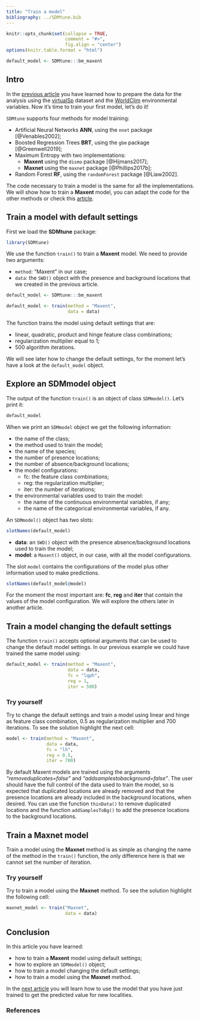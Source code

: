 ```yaml
---
title: "Train a model"
bibliography: ../SDMtune.bib
---
```


```r
knitr::opts_chunk$set(collapse = TRUE,
                      comment = "#>",
                      fig.align = "center")
options(knitr.table.format = "html")
```

```r
default_model <- SDMtune:::bm_maxent
```

## Intro

In the [previous article](./prepare-data.html) you have learned how to prepare the data for the analysis using the [virtualSp](../../reference/virtualSp.html) dataset and the [WorldClim](https://www.worldclim.org/) environmental variables. Now it's time to train your first model, let's do it!  

`SDMtune` supports four methods for model training:

* Artificial Neural Networks **ANN**, using the `nnet` package [@Venables2002];
* Boosted Regression Trees **BRT**, using the `gbm` package [@Greenwell2019];
* Maximum Entropy with two implementations:
    * **Maxent** using the `dismo` package [@Hijmans2017];
    * **Maxnet** using the `maxnet` package [@Phillips2017b];
* Random Forest **RF**, using the `randomForest` package [@Liaw2002].

The code necessary to train a model is the same for all the implementations. We will show how to train a **Maxent** model, you can adapt the code for the other methods or check this [article](./train-tune-presence-absence-models.html).

## Train a model with default settings

First we load the **SDMtune** package:

```r
library(SDMtune)
```


We use the function `train()` to train a **Maxent** model. We need to provide two arguments:

* `method`: "Maxent" in our case;
* `data`: the `SWD()` object with the presence and background locations that we created in the previous article.

```r
default_model <- SDMtune:::bm_maxent
```
```r
default_model <- train(method = "Maxent",
                       data = data)
```

The function trains the model using default settings that are:

* linear, quadratic, product and hinge feature class combinations;
* regularization multiplier equal to 1;
* 500 algorithm iterations.

We will see later how to change the default settings, for the moment let's have a look at the `default_model` object.

## Explore an SDMmodel object

The output of the function `train()` is an object of class `SDMmodel()`. Let's print it:

```r
default_model
```

When we print an `SDMmodel` object we get the following information:

* the name of the class;
* the method used to train the model;
* the name of the species;
* the number of presence locations;
* the number of absence/background locations;
* the model configurations:
    * fc: the feature class combinations;
    * reg: the regularization multiplier;
    * iter: the number of iterations;
* the environmental variables used to train the model:
    * the name of the continuous environmental variables, if any;
    * the name of the categorical environmental variables, if any.
    
An `SDMmodel()` object has two slots:

```r
slotNames(default_model)
```

* **data**: an `SWD()` object with the presence absence/background locations used to train the model;
* **model**: a `Maxent()` object, in our case, with all the model configurations.

The slot `model` contains the configurations of the model plus other information used to make predictions.

```r
slotNames(default_model@model)
```

For the moment the most important are: **fc**, **reg** and **iter** that contain the values of the model configuration. We will explore the others later in another article.

## Train a model changing the default settings

The function `train()` accepts optional arguments that can be used to change the default model settings. In our previous example we could have trained the same model using:

```r
default_model <- train(method = "Maxent", 
                       data = data, 
                       fc = "lqph", 
                       reg = 1, 
                       iter = 500)
```

### Try yourself

Try to change the default settings  and train a model using linear and hinge as feature class combination, 0.5 as regularization multiplier and 700 iterations. To see the solution highlight the next cell:

```r
model <- train(method = "Maxent", 
               data = data, 
               fc = "lh", 
               reg = 0.5, 
               iter = 700)
```

By default Maxent models are trained using the arguments *"removeduplicates=false"* and *"addsamplestobackground=false"*. The user should have the full control of the data used to train the model, so is expected that duplicated locations are already removed and that the presence locations are already included in the background locations, when desired. You can use the function `thinData()` to remove duplicated locations and the function `addSamplesToBg()` to add the presence locations to the background locations.

## Train a Maxnet model

Train a model using the **Maxnet** method is as simple as changing the name of the method in the `train()` function, the only difference here is that we cannot set the number of iteration.

### Try yourself

Try to train a model using the **Maxnet** method. To see the solution highlight the following cell:

```r
maxnet_model <- train("Maxnet", 
                      data = data)
```

## Conclusion

In this article you have learned:

* how to train a **Maxent** model using default settings;
* how to explore an `SDMmodel()` object;
* how to train a model changing the default settings;
* how to train a model using the **Maxnet** method.

In the [next article](./make-predictions.html) you will learn how to use the model that you have just trained to get the predicted value for new localities.

### References

